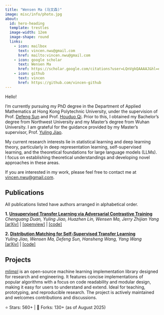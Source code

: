```yaml
---
title: "Wensen Ma (马文森)"
image: misc/info/photo.jpg
about:
  id: hero-heading
  template: trestles
  image-width: 12em
  image-shape: round
  links:
    - icon: mailbox
      text: vincen.nwu@gmail.com
      href: mailto:vincen.nwu@gmail.com
    - icon: google scholar
      text: Wensen Ma
      href: https://scholar.google.com/citations?user=LQnVgkQAAAAJ&hl=en
    - icon: github
      text: vincen
      href: https://github.com/vincen-github
---
```


::: {#hero-heading}

Hello!

I'm currently pursuing my PhD degree in the Department of Applied Mathematics at Hong Kong Polytechnic University, under the supervision of Prof. [Defeng Sun](https://www.polyu.edu.hk/ama/people/academic-staff/prof-sun-defeng/?sc_lang=en) and Prof. [Houduo Qi](https://www.polyu.edu.hk/ama/people/academic-staff/prof-qi-houduo/?sc_lang=en). Prior to this, I obtained my Bachelor's degree from Northwest University and my Master's degree from Wuhan University. I am grateful for the guidance provided by my Master's supervisor, Prof. [Yuling Jiao](https://jszy.whu.edu.cn/jiaoyuling/en/index.htm).

My current research interests lie in statistical learning and deep learning theory, particularly in deep representation learning, self-supervised learning, and the theoretical foundations for large language models (LLMs). I focus on establishing theoretical understandings and developing novel approaches in these areas.

If you are interested in my work, please feel free to contact me at [vincen.nwu@gmail.com](vincen.nwu@gmail.com).


## Publications
  All publications listed have authors arranged in alphabetical order.

::: panel
**1. [Unsupervised Transfer Learning via Adversarial Contrastive Training](https://openreview.net/forum?id=90ghmFUwIT)**  
*Chenguang Duan, Yuling Jiao, Huazhen Lin, Wensen Ma, Jerry Zhijian Yang*  
[[arXiv]](https://arxiv.org/pdf/2408.08533) | [[openview]](https://openreview.net/forum?id=90ghmFUwIT) | [[code]](https://github.com/vincen-github/ASSRL)
:::

::: panel
**2. [Distribution Matching for Self-Supervised Transfer Learning](https://arxiv.org/pdf/2502.14424)**  
*Yuling Jiao, Wensen Ma, Defeng Sun, Hansheng Wang, Yang Wang*  
[[arXiv]](https://arxiv.org/pdf/2502.14424) | [[code]](https://github.com/vincen-github/DM)
:::

## Projects
::: panel
[mlimpl](https://github.com/vincen-github/mlimpl) is an open-source machine learning implementation library designed for research and engineering. It features concise implementations of popular algorithms with a focus on code readability and modular design, making it easy for users to understand and extend. Ideal for teaching, prototyping, and reproducible research. The project is actively maintained and welcomes contributions and discussions.

⭐ Stars: 560+ | 🍴 Forks: 130+ (as of August 2025)
:::
:::


